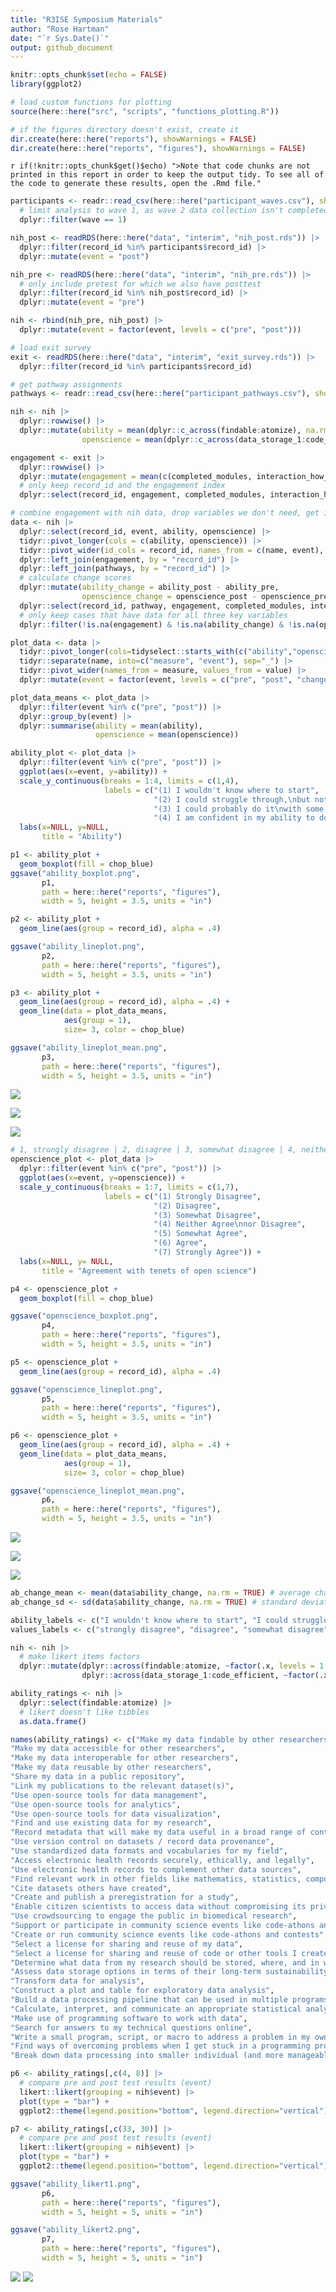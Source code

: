 ```yaml
---
title: "R3ISE Symposium Materials"
author: "Rose Hartman"
date: "`r Sys.Date()`"
output: github_document
---
```


```r
knitr::opts_chunk$set(echo = FALSE)
library(ggplot2)

# load custom functions for plotting
source(here::here("src", "scripts", "functions_plotting.R"))

# if the figures directory doesn't exist, create it
dir.create(here::here("reports"), showWarnings = FALSE)
dir.create(here::here("reports", "figures"), showWarnings = FALSE)
```

`r if(!knitr::opts_chunk$get()$echo) ">Note that code chunks are not printed in this report in order to keep the output tidy. To see all of the code to generate these results, open the .Rmd file."`

```r
participants <- readr::read_csv(here::here("participant_waves.csv"), show_col_types = FALSE) |> 
  # limit analysis to wave 1, as wave 2 data collection isn't completed yet
  dplyr::filter(wave == 1)

nih_post <- readRDS(here::here("data", "interim", "nih_post.rds")) |> 
  dplyr::filter(record_id %in% participants$record_id) |> 
  dplyr::mutate(event = "post")

nih_pre <- readRDS(here::here("data", "interim", "nih_pre.rds")) |> 
  # only include pretest for which we also have posttest 
  dplyr::filter(record_id %in% nih_post$record_id) |> 
  dplyr::mutate(event = "pre")

nih <- rbind(nih_pre, nih_post) |> 
  dplyr::mutate(event = factor(event, levels = c("pre", "post")))

# load exit survey
exit <- readRDS(here::here("data", "interim", "exit_survey.rds")) |> 
  dplyr::filter(record_id %in% participants$record_id)

# get pathway assignments
pathways <- readr::read_csv(here::here("participant_pathways.csv"), show_col_types = FALSE)
```

```r
nih <- nih |> 
  dplyr::rowwise() |> 
  dplyr::mutate(ability = mean(dplyr::c_across(findable:atomize), na.rm = TRUE),
                openscience = mean(dplyr::c_across(data_storage_1:code_efficient), na.rm = TRUE))
```

```r
engagement <- exit |> 
  dplyr::rowwise() |> 
  dplyr::mutate(engagement = mean(c(completed_modules, interaction_how_often), na.rm = TRUE)) |> 
  # only keep record_id and the engagement index
  dplyr::select(record_id, engagement, completed_modules, interaction_how_often)
```

```r
# combine engagement with nih data, drop variables we don't need, get it in wide format for easier comparison
data <- nih |> 
  dplyr::select(record_id, event, ability, openscience) |> 
  tidyr::pivot_longer(cols = c(ability, openscience)) |> 
  tidyr::pivot_wider(id_cols = record_id, names_from = c(name, event), values_from = value) |> 
  dplyr::left_join(engagement, by = "record_id") |> 
  dplyr::left_join(pathways, by = "record_id") |> 
  # calculate change scores
  dplyr::mutate(ability_change = ability_post - ability_pre,
                openscience_change = openscience_post - openscience_pre) |> 
  dplyr::select(record_id, pathway, engagement, completed_modules, interaction_how_often, ends_with("change"), ends_with("pre"), ends_with("post")) |> 
  # only keep cases that have data for all three key variables
  dplyr::filter(!is.na(engagement) & !is.na(ability_change) & !is.na(openscience_change))
```

```r
plot_data <- data |> 
  tidyr::pivot_longer(cols=tidyselect::starts_with(c("ability","openscience"))) |> 
  tidyr::separate(name, into=c("measure", "event"), sep="_") |> 
  tidyr::pivot_wider(names_from = measure, values_from = value) |> 
  dplyr::mutate(event = factor(event, levels = c("pre", "post", "change")))

plot_data_means <- plot_data |> 
  dplyr::filter(event %in% c("pre", "post")) |> 
  dplyr::group_by(event) |> 
  dplyr::summarise(ability = mean(ability), 
                   openscience = mean(openscience))
```

```r
ability_plot <- plot_data |> 
  dplyr::filter(event %in% c("pre", "post")) |> 
  ggplot(aes(x=event, y=ability)) + 
  scale_y_continuous(breaks = 1:4, limits = c(1,4),
                     labels = c("(1) I wouldn't know where to start",
                                "(2) I could struggle through,\nbut not confident I could do it",
                                "(3) I could probably do it\nwith some trial and error",
                                "(4) I am confident in my ability to do it")) + 
  labs(x=NULL, y=NULL, 
       title = "Ability")

p1 <- ability_plot + 
  geom_boxplot(fill = chop_blue)
ggsave("ability_boxplot.png", 
       p1, 
       path = here::here("reports", "figures"),
       width = 5, height = 3.5, units = "in")

p2 <- ability_plot + 
  geom_line(aes(group = record_id), alpha = .4)

ggsave("ability_lineplot.png", 
       p2, 
       path = here::here("reports", "figures"),
       width = 5, height = 3.5, units = "in")  

p3 <- ability_plot + 
  geom_line(aes(group = record_id), alpha = .4) +
  geom_line(data = plot_data_means, 
            aes(group = 1),
            size= 3, color = chop_blue)

ggsave("ability_lineplot_mean.png", 
       p3, 
       path = here::here("reports", "figures"),
       width = 5, height = 3.5, units = "in")  
```

![](../figures/ability_boxplot.png)

![](../figures/ability_lineplot.png)

![](../figures/ability_lineplot_mean.png)

```r
# 1, strongly disagree | 2, disagree | 3, somewhat disagree | 4, neither agree nor disagree | 5, somewhat agree | 6, agree | 7, strongly agree
openscience_plot <- plot_data |> 
  dplyr::filter(event %in% c("pre", "post")) |> 
  ggplot(aes(x=event, y=openscience)) + 
  scale_y_continuous(breaks = 1:7, limits = c(1,7),
                     labels = c("(1) Strongly Disagree",
                                "(2) Disagree",
                                "(3) Somewhat Disagree",
                                "(4) Neither Agree\nnor Disagree",
                                "(5) Somewhat Agree",
                                "(6) Agree",
                                "(7) Strongly Agree")) + 
  labs(x=NULL, y= NULL,
       title = "Agreement with tenets of open science")

p4 <- openscience_plot + 
  geom_boxplot(fill = chop_blue)

ggsave("openscience_boxplot.png", 
       p4, 
       path = here::here("reports", "figures"),
       width = 5, height = 3.5, units = "in")

p5 <- openscience_plot +
  geom_line(aes(group = record_id), alpha = .4) 

ggsave("openscience_lineplot.png", 
       p5, 
       path = here::here("reports", "figures"),
       width = 5, height = 3.5, units = "in")

p6 <- openscience_plot +
  geom_line(aes(group = record_id), alpha = .4) +
  geom_line(data = plot_data_means, 
            aes(group = 1),
            size= 3, color = chop_blue)

ggsave("openscience_lineplot_mean.png", 
       p6, 
       path = here::here("reports", "figures"),
       width = 5, height = 3.5, units = "in")
```

![](../figures/openscience_boxplot.png)

![](../figures/openscience_lineplot.png)

![](../figures/openscience_lineplot_mean.png)

```r
ab_change_mean <- mean(data$ability_change, na.rm = TRUE) # average change
ab_change_sd <- sd(data$ability_change, na.rm = TRUE) # standard deviation 
```


```r
ability_labels <- c("I wouldn't know where to start", "I could struggle through, but not confident I could do it", "I could probably do it with some trial and error", "I am confident in my ability to do it")
values_labels <- c("strongly disagree", "disagree", "somewhat disagree", "neither agree nor disagree", "somewhat agree", "agree", "strongly agree")

nih <- nih |> 
  # make likert items factors
  dplyr::mutate(dplyr::across(findable:atomize, ~factor(.x, levels = 1:4, labels = ability_labels)),
                dplyr::across(data_storage_1:code_efficient, ~factor(.x, levels = 1:7, labels = values_labels)))
```

```r
ability_ratings <- nih |> 
  dplyr::select(findable:atomize) |> 
  # likert doesn't like tibbles
  as.data.frame()

names(ability_ratings) <- c("Make my data findable by other researchers",
"Make my data accessible for other researchers",
"Make my data interoperable for other researchers",
"Make my data reusable by other researchers",
"Share my data in a public repository",
"Link my publications to the relevant dataset(s)",
"Use open-source tools for data management",
"Use open-source tools for analytics",
"Use open-source tools for data visualization",
"Find and use existing data for my research",
"Record metadata that will make my data useful in a broad range of contexts",
"Use version control on datasets / record data provenance",
"Use standardized data formats and vocabularies for my field",
"Access electronic health records securely, ethically, and legally",
"Use electronic health records to complement other data sources",
"Find relevant work in other fields like mathematics, statistics, computer science, engineering, and physics",
"Cite datasets others have created",
"Create and publish a preregistration for a study",
"Enable citizen scientists to access data without compromising its privacy or security",
"Use crowdsourcing to engage the public in biomedical research",
"Support or participate in community science events like code-athons and contests",
"Create or run community science events like code-athons and contests",
"Select a license for sharing and reuse of my data",
"Select a license for sharing and reuse of code or other tools I create in my research",
"Determine what data from my research should be stored, where, and in what form",
"Assess data storage options in terms of their long-term sustainability",
"Transform data for analysis",
"Construct a plot and table for exploratory data analysis",
"Build a data processing pipeline that can be used in multiple programs",
"Calculate, interpret, and communicate an appropriate statistical analysis of the data",
"Make use of programming software to work with data",
"Search for answers to my technical questions online",
"Write a small program, script, or macro to address a problem in my own work",
"Find ways of overcoming problems when I get stuck in a programming project",
"Break down data processing into smaller individual (and more manageable) steps")
```

```r
p6 <- ability_ratings[,c(4, 8)] |> 
  # compare pre and post test results (event)
  likert::likert(grouping = nih$event) |> 
  plot(type = "bar") + 
  ggplot2::theme(legend.position="bottom", legend.direction="vertical")

p7 <- ability_ratings[,c(33, 30)] |> 
  # compare pre and post test results (event)
  likert::likert(grouping = nih$event) |> 
  plot(type = "bar") + 
  ggplot2::theme(legend.position="bottom", legend.direction="vertical")

ggsave("ability_likert1.png", 
       p6, 
       path = here::here("reports", "figures"),
       width = 5, height = 5, units = "in")  

ggsave("ability_likert2.png", 
       p7, 
       path = here::here("reports", "figures"),
       width = 5, height = 5, units = "in")  
```

![](../figures/ability_likert1.png)
![](../figures/ability_likert2.png)

